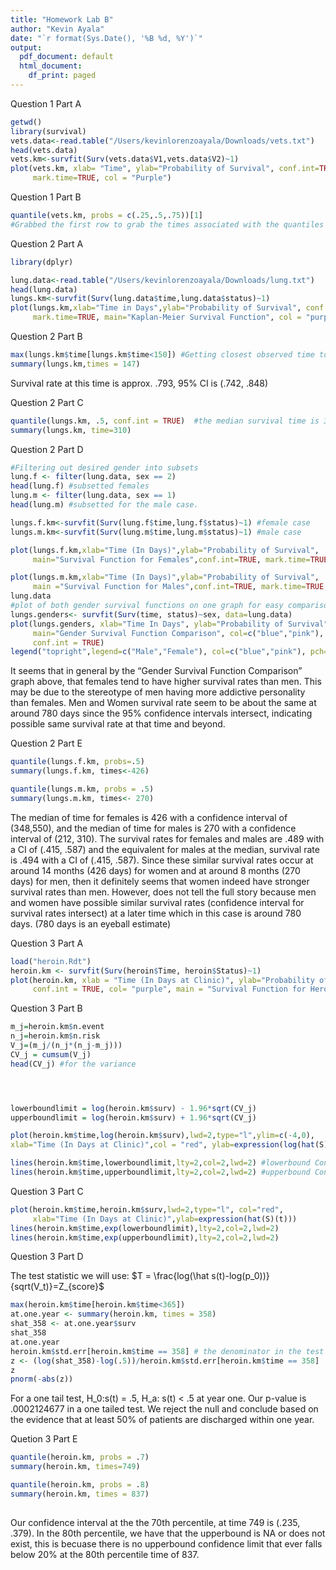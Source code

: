 ```yaml
---
title: "Homework Lab B"
author: "Kevin Ayala"
date: "`r format(Sys.Date(), '%B %d, %Y')`"
output:
  pdf_document: default
  html_document:
    df_print: paged
---
```


Question 1
Part A

```r
getwd()
library(survival)
vets.data<-read.table("/Users/kevinlorenzoayala/Downloads/vets.txt")
head(vets.data)
vets.km<-survfit(Surv(vets.data$V1,vets.data$V2)~1)
plot(vets.km, xlab= "Time", ylab="Probability of Survival", conf.int=TRUE,
     mark.time=TRUE, col = "Purple")
```

Question 1
Part B
```r
quantile(vets.km, probs = c(.25,.5,.75))[1]
#Grabbed the first row to grab the times associated with the quantiles 
```



Question 2 
Part A

```r
library(dplyr)
```

```r
lung.data<-read.table("/Users/kevinlorenzoayala/Downloads/lung.txt") 
head(lung.data)
lungs.km<-survfit(Surv(lung.data$time,lung.data$status)~1) 
plot(lungs.km,xlab="Time in Days",ylab="Probability of Survival", conf.int=TRUE,
     mark.time=TRUE, main="Kaplan-Meier Survival Function", col = "purple")
```

Question 2
Part B
```r
max(lungs.km$time[lungs.km$time<150]) #Getting closest observed time to 150, which is 147
summary(lungs.km,times = 147) 
```

Survival rate at this time is approx.   .793, 95% CI is (.742, .848)

Question 2
Part C 
```r
quantile(lungs.km, .5, conf.int = TRUE)  #the median survival time is 310 with a 95% CI of (285, 363)
summary(lungs.km, time=310)
```

Question 2
Part D
```r
#Filtering out desired gender into subsets
lung.f <- filter(lung.data, sex == 2)
head(lung.f) #subsetted females
lung.m <- filter(lung.data, sex == 1)
head(lung.m) #subsetted for the male case. 

lungs.f.km<-survfit(Surv(lung.f$time,lung.f$status)~1) #female case
lungs.m.km<-survfit(Surv(lung.m$time,lung.m$status)~1) #male case 

plot(lungs.f.km,xlab="Time (In Days)",ylab="Probability of Survival", 
     main="Survival Function for Females",conf.int=TRUE, mark.time=TRUE, col = "pink")

plot(lungs.m.km,xlab="Time (In Days)",ylab="Probability of Survival", 
     main ="Survival Function for Males",conf.int=TRUE, mark.time=TRUE, col = "blue")
lung.data
#plot of both gender survival functions on one graph for easy comparison
lungs.genders<- survfit(Surv(time, status)~sex, data=lung.data)
plot(lungs.genders, xlab="Time In Days", ylab="Probability of Survival", 
     main="Gender Survival Function Comparison", col=c("blue","pink"),
     conf.int = TRUE) 
legend("topright",legend=c("Male","Female"), col=c("blue","pink"), pch=rep(19,2))
```

It seems that in general by the "Gender Survival Function Comparison" graph above, that females tend to have higher survival rates than men. This may be due to the stereotype of men having more addictive personality than females. Men and Women survival rate seem to be about the same at around 780 days since the 95% confidence intervals intersect, indicating possible same survival rate at that time and beyond.

Question 2
Part E
```r

quantile(lungs.f.km, probs=.5)
summary(lungs.f.km, times<-426)

quantile(lungs.m.km, probs = .5)
summary(lungs.m.km, times<- 270)

```
The median of time for females is 426 with a confidence interval of (348,550), and the median of time for males is 270 with a confidence interval of (212, 310). The survival rates for females and males are .489 with a CI of (.415, .587) and the equivalent for males at the median, survival rate is .494 with a CI of (.415, .587).  Since these similar survival rates occur at around 14 months (426 days) for women and at around 8 months (270 days) for men, then it definitely seems that women indeed have stronger survival rates than men. However, does not tell the full story because men and women have possible similar survival rates (confidence interval for survival rates intersect) at a later time which in this case is around 780 days. (780 days is an eyeball estimate)

Question 3
Part A
```r

load("heroin.Rdt")
heroin.km <- survfit(Surv(heroin$Time, heroin$Status)~1)
plot(heroin.km, xlab = "Time (In Days at Clinic)", ylab="Probability of Survival", 
     conf.int = TRUE, col= "purple", main = "Survival Function for Heroin")

```

Question 3
Part B 
```r

m_j=heroin.km$n.event
n_j=heroin.km$n.risk
V_j=(m_j/(n_j*(n_j-m_j)))
CV_j = cumsum(V_j)
head(CV_j) #for the variance




lowerboundlimit = log(heroin.km$surv) - 1.96*sqrt(CV_j)
upperboundlimit = log(heroin.km$surv) + 1.96*sqrt(CV_j)

plot(heroin.km$time,log(heroin.km$surv),lwd=2,type="l",ylim=c(-4,0),
xlab="Time (In Days at Clinic)",col = "red", ylab=expression(log(hat(S)(t))))

lines(heroin.km$time,lowerboundlimit,lty=2,col=2,lwd=2) #lowerbound Confidence Interval Graph
lines(heroin.km$time,upperboundlimit,lty=2,col=2,lwd=2) #upperbound Confidence Interval Graph 

```

Question 3
Part C 
```r

plot(heroin.km$time,heroin.km$surv,lwd=2,type="l", col="red",
     xlab="Time (In Days at Clinic)",ylab=expression(hat(S)(t)))
lines(heroin.km$time,exp(lowerboundlimit),lty=2,col=2,lwd=2)
lines(heroin.km$time,exp(upperboundlimit),lty=2,col=2,lwd=2)


```

Question 3
Part D


The test statistic we will use:
$T = \frac{log(\hat s(t)-log(p_0))}{sqrt(V_t)}=Z_{score}$

```r
max(heroin.km$time[heroin.km$time<365])
at.one.year <- summary(heroin.km, times = 358)
shat_358 <- at.one.year$surv
shat_358
at.one.year
heroin.km$std.err[heroin.km$time == 358] # the denominator in the test statistic above 
z <- (log(shat_358)-log(.5))/heroin.km$std.err[heroin.km$time == 358]
z
pnorm(-abs(z))

```

  For a one tail test, H_0:s(t) = .5,  H_a: s(t) < .5 at year one. Our p-value is .0002124677 in a one tailed test. We reject the null and conclude based on the evidence that at least 50% of patients are discharged within one year. 


Quetion 3
Part E

```r
quantile(heroin.km, probs = .7)
summary(heroin.km, times=749)

quantile(heroin.km, probs = .8)
summary(heroin.km, times = 837)
 
```

Our confidence interval at the the 70th percentile, at time 749 is (.235, .379). In the 80th percentile, we have that the upperbound is NA or does not exist, this is becuase there is no upperbound confidence limit that ever falls below 20% at the 80th percentile time of 837. 


